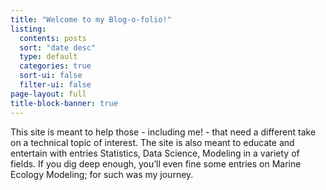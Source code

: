 ```yaml
---
title: "Welcome to my Blog-o-folio!"
listing:
  contents: posts
  sort: "date desc"
  type: default
  categories: true
  sort-ui: false
  filter-ui: false
page-layout: full
title-block-banner: true
---
```


This site is meant to help those - including me! - that need a different take on a technical topic of interest. The site is also meant to educate and entertain with entries Statistics, Data Science, Modeling in a variety of fields. If you dig deep enough, you'll even fine some entries on Marine Ecology Modeling; for such was my journey.
